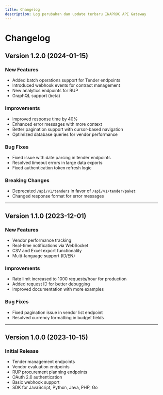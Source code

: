 ```yaml
---
title: Changelog
description: Log perubahan dan update terbaru INAPROC API Gateway
---
```


# Changelog

## Version 1.2.0 (2024-01-15)

### New Features
- Added batch operations support for Tender endpoints
- Introduced webhook events for contract management
- New analytics endpoints for RUP
- GraphQL support (beta)

### Improvements
- Improved response time by 40%
- Enhanced error messages with more context
- Better pagination support with cursor-based navigation
- Optimized database queries for vendor performance

### Bug Fixes
- Fixed issue with date parsing in tender endpoints
- Resolved timeout errors in large data exports
- Fixed authentication token refresh logic

### Breaking Changes
- Deprecated `/api/v1/tenders` in favor of `/api/v1/tender/paket`
- Changed response format for error messages

---

## Version 1.1.0 (2023-12-01)

### New Features
- Vendor performance tracking
- Real-time notifications via WebSocket
- CSV and Excel export functionality
- Multi-language support (ID/EN)

### Improvements
- Rate limit increased to 1000 requests/hour for production
- Added request ID for better debugging
- Improved documentation with more examples

### Bug Fixes
- Fixed pagination issue in vendor list endpoint
- Resolved currency formatting in budget fields

---

## Version 1.0.0 (2023-10-15)

### Initial Release
- Tender management endpoints
- Vendor evaluation endpoints
- RUP procurement planning endpoints
- OAuth 2.0 authentication
- Basic webhook support
- SDK for JavaScript, Python, Java, PHP, Go
